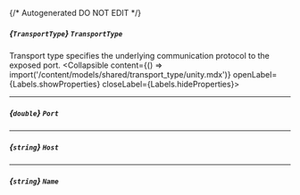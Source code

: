 {/* Autogenerated DO NOT EDIT  */}

##### *{`TransportType`}* `TransportType`
Transport type specifies the underlying communication protocol to the exposed port.
<Collapsible content={() => import('/content/models/shared/transport_type/unity.mdx')} openLabel={Labels.showProperties} closeLabel={Labels.hideProperties}>
</Collapsible>

---
##### *{`double`}* `Port`

---
##### *{`string`}* `Host`

---
##### *{`string`}* `Name`


